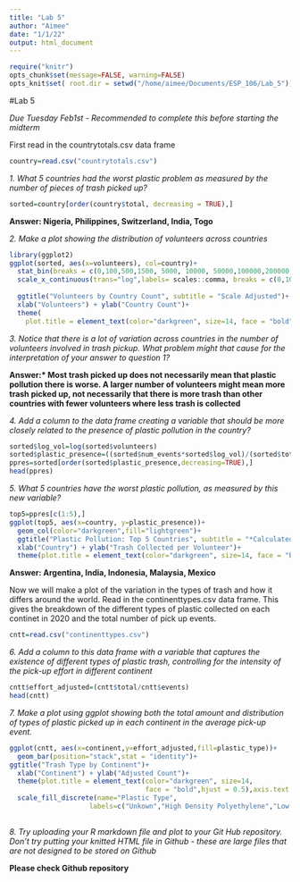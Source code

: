 ```yaml
---
title: "Lab 5"
author: "Aimee"
date: "1/1/22"
output: html_document
---
```


```r
require("knitr")
opts_chunk$set(message=FALSE, warning=FALSE)
opts_knit$set( root.dir = setwd("/home/aimee/Documents/ESP_106/Lab_5"))
```

#Lab 5

_Due Tuesday Feb1st - Recommended to complete this before starting the midterm_

First read in the countrytotals.csv data frame
```r

country=read.csv("countrytotals.csv")

```

_1. What 5 countries had the worst plastic problem as measured by the number of pieces of trash picked up?_

```r

sorted=country[order(country$total, decreasing = TRUE),]

```

**Answer: Nigeria, Philippines, Switzerland, India, Togo** 

_2. Make a plot showing the distribution of volunteers across countries_

```r
library(ggplot2)
ggplot(sorted, aes(x=volunteers), col=country)+
  stat_bin(breaks = c(0,100,500,1500, 5000, 10000, 50000,100000,200000,800000),color="darkgreen",fill="lightgreen")+
  scale_x_continuous(trans="log",labels= scales::comma, breaks = c(0,100,500,1500, 5000, 10000, 50000,100000,200000,800000))+
  
  ggtitle("Volunteers by Country Count", subtitle = "Scale Adjusted")+
  xlab("Volunteers") + ylab("Country Count")+
  theme(
    plot.title = element_text(color="darkgreen", size=14, face = "bold",hjust = 0.5),plot.subtitle = element_text(size = 12,face = "italic",hjust = 0.5), axis.text.x = element_text(angle = 45))
```

_3. Notice that there is a lot of variation across countries in the number of volunteers involved in trash pickup. What problem might that cause for the interpretation of your answer to question 1?_

**Answer:* Most trash picked up does not necessarily mean that plastic pollution there is worse. A larger number of volunteers might mean more trash picked up, not necessarily that there is more trash than other countries with fewer volunteers where less trash is collected** 

_4. Add a column to the data frame creating a variable that should be more closely related to the presence of plastic pollution in the country?_

```r
sorted$log_vol=log(sorted$volunteers)
sorted$plastic_presence=((sorted$num_events*sorted$log_vol)/(sorted$total))
ppres=sorted[order(sorted$plastic_presence,decreasing=TRUE),]
head(ppres)

```

_5. What 5 countries have the worst plastic pollution, as measured by this new variable?_

```r
top5=ppres[c(1:5),]
ggplot(top5, aes(x=country, y=plastic_presence))+
  geom_col(color="darkgreen",fill="lightgreen")+
  ggtitle("Plastic Pollution: Top 5 Countries", subtitle = "*Calculated using normalized volunteer count")+
  xlab("Country") + ylab("Trash Collected per Volunteer")+
  theme(plot.title = element_text(color="darkgreen", size=14, face = "bold",hjust = 0.5),plot.subtitle = element_text(size = 12,face = "italic",hjust = 0.5))

```

**Answer: Argentina, India, Indonesia, Malaysia, Mexico** 

Now we will make a plot of the variation in the types of trash and how it differs around the world. Read in the continenttypes.csv data frame. This gives the breakdown of the different types of plastic collected on each continet in 2020 and the total number of pick up events.

```r
cntt=read.csv("continenttypes.csv")

```

_6. Add a column to this data frame with a variable that captures the existence of different types of plastic trash, controlling for the intensity of the pick-up effort in different continent_

```r
cntt$effort_adjusted=(cntt$total/cntt$events)
head(cntt)

```

_7. Make a plot using ggplot showing both the total amount and distribution of types of plastic picked up in each continent in the average pick-up event._

```r
ggplot(cntt, aes(x=continent,y=effort_adjusted,fill=plastic_type))+
  geom_bar(position="stack",stat = "identity")+
ggtitle("Trash Type by Continent")+
  xlab("Continent") + ylab("Adjusted Count")+
  theme(plot.title = element_text(color="darkgreen", size=14, 
                                  face = "bold",hjust = 0.5),axis.text.x = element_text(angle = 25))+
  scale_fill_discrete(name="Plastic Type",
                    labels=c("Unkown","High Density Polyethylene","Low Density Polyethylene","Other","Polyester","Polypropylene","Polystyrene","PVC"))
          
```

_8. Try uploading your R markdown file and plot to your Git Hub repository. Don't try putting your knitted HTML file in Github - these are large files that are not designed to be stored on Github_

**Please check Github repository**